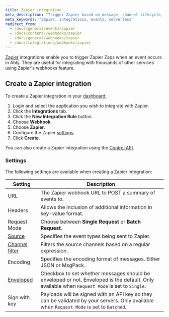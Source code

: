 ```yaml
---
title: Zapier integration
meta_description: "Trigger Zapier based on message, channel lifecycle, channel occupancy, and presence events."
meta_keywords: "Zapier, integrations, events, serverless"
redirect_from:
  - /docs/general/events/zapier
  - /docs/content//webhooks/zapier
  - /docs/general/webhooks/zapier
  - /docs/integrations/webhooks/zapier
---
```


[Zapier](https://zapier.com/page/webhooks) integrations enable you to trigger Zapier Zaps when an event occurs in Ably. They are useful for integrating with thousands of other services using Zapier's webhooks feature.

## Create a Zapier integration <a id="create"/>

To create a Zapier integration in your [dashboard:](https://ably.com/dashboard/any)

1. Login and select the application you wish to integrate with Zapier.
2. Click the **Integrations** tab.
3. Click the **New Integration Rule** button.
4. Choose **Webhook**.
5. Choose **Zapier**.
6. Configure the Zapier [settings](#settings).
7. Click **Create**.

You can also create a Zapier integration using the [Control API](/docs/platform/account/control-api).

### Settings <a id="settings"/>

The following settings are available when creating a Zapier integration:

| Setting | Description |
| ------- | ----------- |
| URL | The Zapier webhook URL to POST a summary of events to. |
| Headers | Allows the inclusion of additional information in key-value format. |
| Request Mode | Choose between **Single Request** or **Batch Request**. |
| [Source](/docs/integrations/webhooks#sources) | Specifies the event types being sent to Zapier. |
| [Channel filter](/docs/integrations/webhooks#filter) | Filters the source channels based on a regular expression. |
| Encoding | Specifies the encoding format of messages. Either JSON or MsgPack. |
| [Enveloped](/docs/integrations/webhooks#enveloped) | Checkbox to set whether messages should be enveloped or not. Enveloped is the default. Only available when `Request Mode` is set to `Single`. |
| Sign with key | Payloads will be signed with an API key so they can be validated by your servers. Only available when `Request Mode` is set to `Batched`. |

